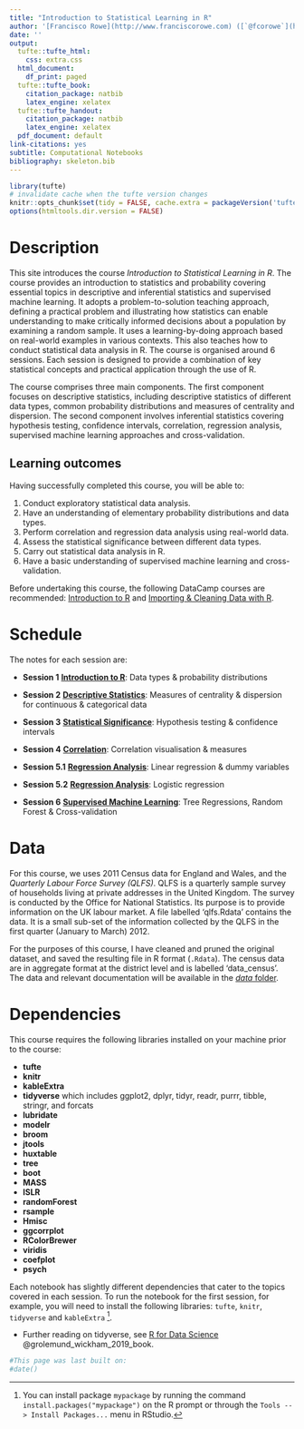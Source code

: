 ```yaml
---
title: "Introduction to Statistical Learning in R"
author: '[Francisco Rowe](http://www.franciscorowe.com) ([`@fcorowe`](http://twitter.com/fcorowe))'
date: ''
output:
  tufte::tufte_html:
    css: extra.css
  html_document:
    df_print: paged
  tufte::tufte_book:
    citation_package: natbib
    latex_engine: xelatex
  tufte::tufte_handout:
    citation_package: natbib
    latex_engine: xelatex
  pdf_document: default
link-citations: yes
subtitle: Computational Notebooks
bibliography: skeleton.bib
---
```


```r
library(tufte)
# invalidate cache when the tufte version changes
knitr::opts_chunk$set(tidy = FALSE, cache.extra = packageVersion('tufte'))
options(htmltools.dir.version = FALSE)
```

# Description

This site introduces the course *Introduction to Statistical Learning in R*. The course provides an introduction to statistics and probability covering essential topics in descriptive and inferential statistics and supervised machine learning. It adopts a problem-to-solution teaching approach, defining a practical problem and illustrating how statistics can enable understanding to make critically informed decisions about a population by examining a random sample. It uses a learning-by-doing approach based on real-world examples in various contexts. This also teaches how to conduct statistical data analysis in R. The course is organised around 6 sessions. Each session is designed to provide a combination of key statistical concepts and practical application through the use of R.

The course comprises three main components. The first component focuses on descriptive statistics, including descriptive statistics of different data types, common probability distributions and measures of centrality and dispersion. The second component involves inferential statistics covering hypothesis testing, confidence intervals, correlation, regression analysis, supervised machine learning approaches and cross-validation.

## Learning outcomes
Having successfully completed this course, you will be able to:

1.	Conduct exploratory statistical data analysis.
2.	Have an understanding of elementary probability distributions and data types.
3.	Perform correlation and regression data analysis using real-world data.
4.	Assess the statistical significance between different data types.
5.	Carry out statistical data analysis in R.
6.  Have a basic understanding of supervised machine learning and cross-validation.

Before undertaking this course, the following DataCamp courses are recommended: [Introduction to R](https://www.datacamp.com/courses/free-introduction-to-r) and [Importing & Cleaning Data with R](https://www.datacamp.com/tracks/importing-cleaning-data-with-r).

# Schedule

The notes for each session are:

* **Session 1** [**Introduction to R**](d1n1_intro.html): Data types & probability distributions
* **Session 2** [**Descriptive Statistics**](d1n2_summary.html): Measures of centrality & dispersion for continuous & categorical data
* **Session 3** [**Statistical Significance**](d1n3_confidence.html): Hypothesis testing & confidence intervals

* **Session 4** [**Correlation**](d2n1_correlation.html): Correlation visualisation & measures
* **Session 5.1** [**Regression Analysis**](d2n2_regression.html): Linear regression & dummy variables
* **Session 5.2** [**Regression Analysis**](d2n2_regression.html): Logistic regression
* **Session 6** [**Supervised Machine Learning**](d2n3_machinelearning.html): Tree Regressions, Random Forest & Cross-validation

# Data

For this course, we uses 2011 Census data for England and Wales, and the *Quarterly Labour Force Survey (QLFS)*. QLFS is a quarterly sample survey of households living at private addresses in the United Kingdom. The survey is conducted by the Office for National Statistics. Its purpose is to provide information on the UK labour market. A file labelled ‘qlfs.Rdata’ contains the data. It is a small sub-set of the information collected by the QLFS in the first quarter (January to March) 2012. 

For the purposes of this course, I have cleaned and pruned the original dataset, and saved the resulting file in R format (`.Rdata`). The census data are in aggregate format at the district level and is labelled ‘data_census’. The data and relevant documentation will be available in the [*data* folder](../data). 

# Dependencies

This course requires the following libraries installed on your machine prior to the course:

* **tufte**
* **knitr**
* **kableExtra**
* **tidyverse** which includes ggplot2, dplyr, tidyr, readr, purrr, tibble, stringr,
and forcats
* **lubridate**
* **modelr**
* **broom**
* **jtools** 
* **huxtable**
* **tree**
* **boot**
* **MASS**
* **ISLR**
* **randomForest**
* **rsample**
* **Hmisc**
* **ggcorrplot**
* **RColorBrewer**
* **viridis**
* **coefplot**
* **psych**

Each notebook has slightly different dependencies that cater to the topics covered in each session. To run the notebook for the first session, for example, you will need to install the following libraries: `tufte`, `knitr`, `tidyverse` and `kableExtra` ^[You can install package `mypackage` by running the command `install.packages("mypackage")` on the R prompt or through the `Tools --> Install Packages...` menu in RStudio.].


* Further reading on tidyverse, see [R for Data Science](https://r4ds.had.co.nz) @grolemund_wickham_2019_book.


```r
#This page was last built on:
#date()
```
